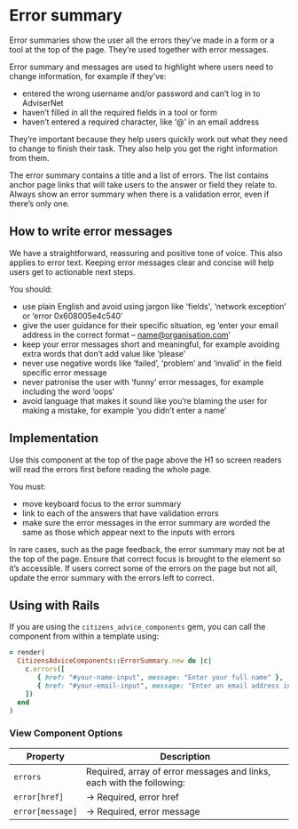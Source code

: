 
# Error summary

Error summaries show the user all the errors they’ve made in a form or a tool at the top of the page. They’re used together with error messages.

Error summary and messages are used to highlight where users need to change information, for example if they’ve:

- entered the wrong username and/or password and can’t log in to AdviserNet
- haven’t filled in all the required fields in a tool or form
- haven’t entered a required character, like ‘@’ in an email address

They’re important because they help users quickly work out what they need to change to finish their task. They also help you get the right information from them.

The error summary contains a title and a list of errors. The list contains anchor page links that will take users to the answer or field they relate to.
Always show an error summary when there is a validation error, even if there’s only one.

<Preview>
  <Story id="forms-error-summary--example" />
</Preview>

## How to write error messages

We have a straightforward, reassuring and positive tone of voice. This also applies to error text. Keeping error messages clear and concise will help users get to actionable next steps.

You should:

- use plain English and avoid using jargon like 'fields', ‘network exception’ or ‘error 0x608005e4c540’
- give the user guidance for their specific situation, eg ‘enter your email address in the correct format – name@organisation.com’
- keep your error messages short and meaningful, for example avoiding extra words that don’t add value like ‘please’
- never use negative words like ‘failed’, ‘problem’ and ‘invalid’ in the field specific error message
- never patronise the user with ‘funny’ error messages, for example including the word ‘oops’
- avoid language that makes it sound like you’re blaming the user for making a mistake, for example ‘you didn’t enter a name’

## Implementation

Use this component at the top of the page above the H1 so screen readers will read the errors first before reading the whole page.

You must:

- move keyboard focus to the error summary
- link to each of the answers that have validation errors
- make sure the error messages in the error summary are worded the same as those which appear next to the inputs with errors

In rare cases, such as the page feedback, the error summary may not be at the top of the page. Ensure that correct focus is brought to the element so it’s accessible.
If users correct some of the errors on the page but not all, update the error summary with the errors left to correct.

## Using with Rails

If you are using the `citizens_advice_components` gem, you can call the component from within a template using:

```rb
= render(
  CitizensAdviceComponents::ErrorSummary.new do |c|
    c.errors([
       { href: "#your-name-input", message: "Enter your full name" },
       { href: "#your-email-input", message: "Enter an email address in the correct format, like name@example.com" },
    ])
  end
)
```

### View Component Options

| Property         | Description                                                           |
| ---------------- | --------------------------------------------------------------------- |
| `errors`         | Required, array of error messages and links, each with the following: |
| `error[href]`    | &rarr; Required, error href                                           |
| `error[message]` | &rarr; Required, error message                                        |
